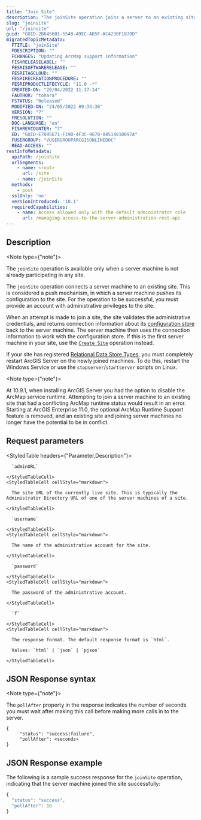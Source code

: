 ```yaml
---
title: "Join Site"
description: "The joinSite operation joins a server to an existing site."
slug: "joinsite"
url: "/joinsite"
guid: "GUID-2B645601-5548-49EC-AD5F-AC4230F1879D"
migratedTopicMetadata:
  FTITLE: "joinSite"
  FDESCRIPTION: ""
  FCHANGES: "Updating ArcMap support information"
  FISHRELEASELABEL: ""
  FESRISOFTWARERELEASE: ""
  FESRITAGCLOUD: ""
  FESRIRECREATIONPROCEDURE: ""
  FESRIPRODUCTLIFECYCLE: "11.0 -*"
  CREATED-ON: "20/04/2022 11:17:14"
  FAUTHOR: "tohara"
  FSTATUS: "Released"
  MODIFIED-ON: "24/05/2022 09:34:36"
  VERSION: "7"
  FRESOLUTION: ""
  DOC-LANGUAGE: "en"
  FISHREVCOUNTER: "7"
  ED: "GUID-E7095671-F190-4F3C-9670-04514810097A"
  FUSERGROUP: "VUSERGROUPARCGISONLINEDOC"
  READ-ACCESS: ""
restInfoMetadata:
  apiPath: /joinSite
  urlSegments:
    - name: <root>
      url: /site
    - name: /joinSite
  methods:
    - post
  sslOnly: 'no'
  versionIntroduced: '10.1'
  requiredCapabilities:
    - name: Access allowed only with the default administrator role
      url: /managing-access-to-the-server-administration-rest-api
---
```


## Description

<Note type={"note"}>

The `joinSite` operation is available only when a server machine is not already participating in any site.

</Note>

The `joinSite` operation connects a server machine to an existing site. This is considered a push mechanism, in which a server machine pushes its configuration to the site. For the operation to be successful, you must provide an account with administrative privileges to the site.

When an attempt is made to join a site, the site validates the administrative credentials, and returns connection information about its [configuration store](/configstore) back to the server machine. The server machine then uses the connection information to work with the configuration store. If this is the first server machine in your site, use the [`Create Site`](/createsite) operation instead.

If your site has registered [Relational Data Store Types](/relational-data-store-types), you must completely restart ArcGIS Server on the newly joined machines. To do this, restart the Windows Service or use the `stopserver`/`startserver` scripts on Linux.

<Note type={"note"}>

At 10.9.1, when installing ArcGIS Server you had the option to disable the ArcMap service runtime. Attempting to join a server machine to an existing site that had a conflicting ArcMap runtime status would result in an error. Starting at ArcGIS Enterprise 11.0, the optional ArcMap Runtime Support feature is removed, and an existing site and joining server machines no longer have the potential to be in conflict.

</Note>


## Request parameters

<StyledTable headers={"Parameter,Description"}>
  <StyledTableRow>
    <StyledTableCell cellStyle="markdown">

      `adminURL` 

    </StyledTableCell>
    <StyledTableCell cellStyle="markdown">

      The site URL of the currently live site. This is typically the Administrator Directory URL of one of the server machines of a site.

    </StyledTableCell>
  </StyledTableRow>
  <StyledTableRow>
    <StyledTableCell cellStyle="markdown">

      `username` 

    </StyledTableCell>
    <StyledTableCell cellStyle="markdown">

      The name of the administrative account for the site.

    </StyledTableCell>
  </StyledTableRow>
  <StyledTableRow>
    <StyledTableCell cellStyle="markdown">

      `password` 

    </StyledTableCell>
    <StyledTableCell cellStyle="markdown">

      The password of the administrative account.

    </StyledTableCell>
  </StyledTableRow>
  <StyledTableRow>
    <StyledTableCell cellStyle="markdown">

      `f` 

    </StyledTableCell>
    <StyledTableCell cellStyle="markdown">

      The response format. The default response format is `html`.

      Values: `html` | `json` | `pjson`

    </StyledTableCell>
  </StyledTableRow>
</StyledTable>


## JSON Response syntax

<Note type={"note"}>

The `pollAfter` property in the response indicates the number of seconds you must wait after making this call before making more calls in to the server.

</Note>

```other
{
	 "status": "success|failure",
	 "pollAfter": <seconds>
}
```

## JSON Response example

The following is a sample success response for the `joinSite` operation, indicating that the server machine joined the site successfully:

```javascript
{
  "status": "success",
  "pollAfter": 10
}
```
